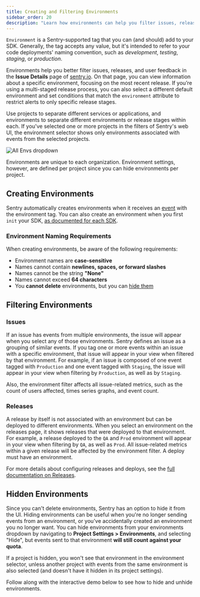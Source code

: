 ```yaml
---
title: Creating and Filtering Environments
sidebar_order: 20
description: "Learn how environments can help you filter issues, releases, and user feedback in Sentry."
---
```


`Environment` is a Sentry-supported tag that you can (and should) add to your SDK. Generally, the tag accepts any value, but it's intended to refer to your code deployments' naming convention, such as _development_, _testing_, _staging_, or _production_.

Environments help you better filter issues, releases, and user feedback in the **Issue Details** page of [sentry.io](https://sentry.io). On that page, you can view information about a specific environment, focusing on the most recent release. If you’re using a multi-staged release process, you can also select a different default environment and set conditions that match the `environment` attribute to restrict alerts to only specific release stages.

Use projects to separate different services or applications, and environments to separate different environments or release stages within each. If you've selected one or more projects in the filters of Sentry's web UI, the environment selector shows only environments associated with events from the selected projects.

![All Envs dropdown](./img/sentry-env.png)

Environments are unique to each organization. Environment settings, however, are defined per project since you can hide environments per project.

## Creating Environments

Sentry automatically creates environments when it receives an [event](/api/events/) with the environment tag. You can also create an environment when you first `init` your SDK, [as documented for each SDK](/platform-redirect/?next=/configuration/environments/).

### Environment Naming Requirements

When creating environments, be aware of the following requirements:

- Environment names are **case-sensitive**
- Names cannot contain **newlines, spaces, or forward slashes**
- Names cannot be the string **"None"**
- Names cannot exceed **64 characters**
- You **cannot delete** environments, but you can [hide them](#hidden-environments)

## Filtering Environments

### Issues

If an issue has events from multiple environments, the issue will appear when you select any of those environments. Sentry defines an issue as a grouping of similar events. If you tag one or more events within an issue with a specific environment, that issue will appear in your view when filtered by that environment. For example, if an issue is composed of one event tagged with `Production` and one event tagged with `Staging`, the issue will appear in your view when filtering by `Production`, as well as by `Staging`.

Also, the environment filter affects all issue-related metrics, such as the count of users affected, times series graphs, and event count.

### Releases

A release by itself is not associated with an environment but can be deployed to different environments. When you select an environment on the releases page, it shows releases that were deployed to that environment. For example, a release deployed to the `QA` and `Prod` environment will appear in your view when filtering by `QA`, as well as `Prod`. All issue-related metrics within a given release will be affected by the environment filter. A deploy must have an environment.

For more details about configuring releases and deploys, see the [full documentation on Releases](/product/releases/).

## Hidden Environments

Since you can't delete environments, Sentry has an option to hide it from the UI. Hiding environments can be useful when you're no longer sending events from an environment, or you've accidentally created an environment you no longer want. You can hide environments from your environments dropdown by navigating to **Project Settings > Environments**, and selecting "Hide", but events sent to that environment **will still count against your quota**.

If a project is hidden, you won't see that environment in the environment selector, unless another project with events from the same environment is also selected (and doesn't have it hidden in its project settings).

Follow along with the interactive demo below to see how to hide and unhide environments.

<Arcade src="https://demo.arcade.software/GqXUGJBjoH5fOG5AMyLt?embed" />

